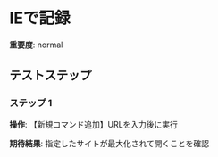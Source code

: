 # IEで記録

**重要度**: normal

## テストステップ

### ステップ 1

**操作**: 【新規コマンド追加】URLを入力後に実行

**期待結果**:
指定したサイトが最大化されて開くことを確認

